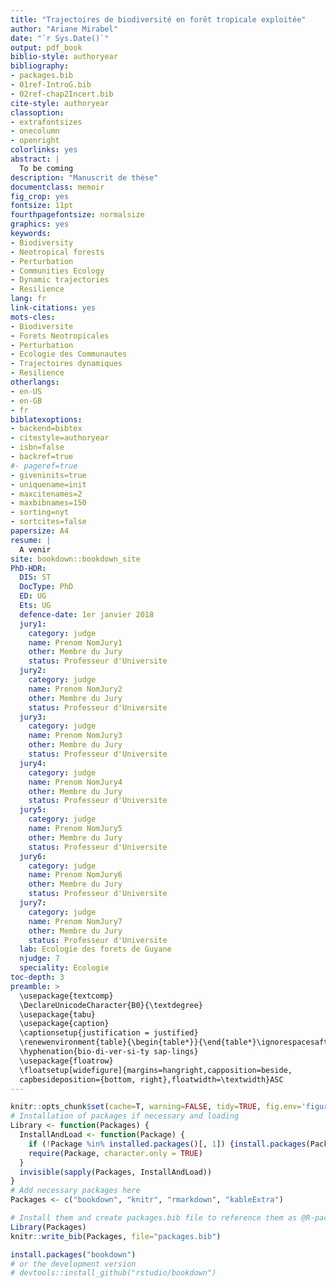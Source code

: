 ```yaml
--- 
title: "Trajectoires de biodiversité en forêt tropicale exploitée"
author: "Ariane Mirabel"
date: "`r Sys.Date()`"
output: pdf_book
biblio-style: authoryear
bibliography:
- packages.bib
- 01ref-IntroG.bib
- 02ref-chap2Incert.bib
cite-style: authoryear
classoption:
- extrafontsizes
- onecolumn
- openright
colorlinks: yes
abstract: |
  To be coming
description: "Manuscrit de thèse"
documentclass: memoir
fig_crop: yes
fontsize: 11pt
fourthpagefontsize: normalsize
graphics: yes
keywords:
- Biodiversity
- Neotropical forests
- Perturbation
- Communities Ecology
- Dynamic trajectories
- Resilience
lang: fr
link-citations: yes
mots-cles:
- Biodiversite
- Forets Neotropicales
- Perturbation
- Ecologie des Communautes
- Trajectoires dynamiques
- Resilience
otherlangs:
- en-US
- en-GB
- fr
biblatexoptions:
- backend=bibtex
- citestyle=authoryear
- isbn=false
- backref=true
#- pageref=true
- giveninits=true
- uniquename=init
- maxcitenames=2
- maxbibnames=150
- sorting=nyt
- sortcites=false
papersize: A4
resume: |
  A venir
site: bookdown::bookdown_site
PhD-HDR:
  DIS: ST
  DocType: PhD
  ED: UG
  Ets: UG
  defence-date: 1er janvier 2018
  jury1:
    category: judge
    name: Prenom NomJury1
    other: Membre du Jury
    status: Professeur d'Universite
  jury2:
    category: judge
    name: Prenom NomJury2
    other: Membre du Jury
    status: Professeur d'Universite
  jury3:
    category: judge
    name: Prenom NomJury3
    other: Membre du Jury
    status: Professeur d'Universite
  jury4:
    category: judge
    name: Prenom NomJury4
    other: Membre du Jury
    status: Professeur d'Universite
  jury5:
    category: judge
    name: Prenom NomJury5
    other: Membre du Jury
    status: Professeur d'Universite
  jury6:
    category: judge
    name: Prenom NomJury6
    other: Membre du Jury
    status: Professeur d'Universite
  jury7:
    category: judge
    name: Prenom NomJury7
    other: Membre du Jury
    status: Professeur d'Universite
  lab: Ecologie des forets de Guyane
  njudge: 7
  speciality: Ecologie
toc-depth: 3
preamble: >
  \usepackage{textcomp}
  \DeclareUnicodeCharacter{B0}{\textdegree}
  \usepackage{tabu}
  \usepackage{caption}
  \captionsetup{justification = justified}
  \renewenvironment{table}{\begin{table*}}{\end{table*}\ignorespacesafterend}
  \hyphenation{bio-di-ver-si-ty sap-lings}
  \usepackage{floatrow}
  \floatsetup[widefigure]{margins=hangright,capposition=beside,
  capbesideposition={bottom, right},floatwidth=\textwidth}ASC
---
```


<!-- knitr and R options (packages, ...) --> 
```r
knitr::opts_chunk$set(cache=T, warning=FALSE, tidy=TRUE, fig.env='figure*', out.width='80%', fig.asp=.75, fig.align='center')
# Installation of packages if necessary and loading
Library <- function(Packages) {
  InstallAndLoad <- function(Package) {
    if (!Package %in% installed.packages()[, 1]) {install.packages(Package)}
    require(Package, character.only = TRUE)
  }
  invisible(sapply(Packages, InstallAndLoad))
}
# Add necessary packages here
Packages <- c("bookdown", "knitr", "rmarkdown", "kableExtra")

# Install them and create packages.bib file to reference them as @R-package
Library(Packages)
knitr::write_bib(Packages, file="packages.bib")
```

```r
install.packages("bookdown")
# or the development version
# devtools::install_github("rstudio/bookdown")
```

\mainmatter
 
